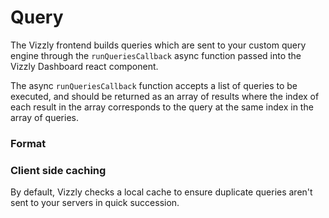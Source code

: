 
# Query

The Vizzly frontend builds queries which are sent to your custom query engine through the
`runQueriesCallback` async function passed into the Vizzly Dashboard react component.

The async `runQueriesCallback` function accepts a list of queries to be executed, and
should be returned as an array of results where the index of each result in the array corresponds
to the query at the same index in the array of queries.

### Format

<QueryFormat />

### Client side caching

By default, Vizzly checks a local cache to ensure duplicate queries aren't sent to your servers
in quick succession.

